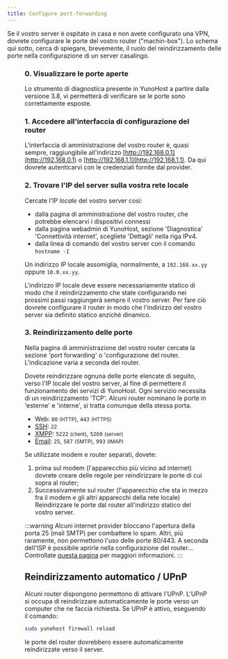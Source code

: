 ```yaml
---
title: Configure port-forwarding
---
```



Se il vostro server è ospitato in casa e non avete configurato una VPN, dovrete configurare le porte del vostro router ("machin-box"). Lo schema qui sotto, cerca di spiegare, brevemente, il ruolo del reindirizzamento delle porte nella configurazione di un server casalingo.

<Figure caption="Illustration of the importance of port-forwarding" src="/img/portForwarding_en.png" />

### 0. Visualizzare le porte aperte

Lo strumento di diagnostica presente in YunoHost a partire dalla versione 3.8, vi permetterà di verificare se
le porte sono correttamente esposte.

### 1. Accedere all'interfaccia di configurazione del router

L'interfaccia di amministrazione del vostro router è, quasi sempre, raggiungibile all'indirizzo [http://192.168.0.1](http://192.168.0.1) o [http://192.168.1.1](http://192.168.1.1). Da qui dovrete autenticarvi con le credenziali fornite dal provider.

### 2. Trovare l'IP del server sulla vostra rete locale

Cercate l'IP *locale* del vostro server così:

- dalla pagina di amministrazione del vostro router, che potrebbe elencarvi i dispositivi connessi
- dalla pagina webadmin di YunoHost, sezione 'Diagnostica' 'Connettività internet', scegliete 'Dettagli' nella riga IPv4.
- dalla linea di comando del vostro server con il comando `hostname -I`

Un indirizzo IP locale assomiglia, normalmente, a `192.168.xx.yy` oppure `10.0.xx.yy`.

L'indirizzo IP locale deve essere necessariamente statico di modo che il reindirizzamento che state configurando nei prossimi passi raggiungerà sempre il vostro server. Per fare ciò dovrete configurare il router in modo che l'indirizzo del vostro server sia definito statico anziché dinamico.

### 3. Reindirizzamento delle porte

Nella pagina di amministrazione del vostro router cercate la sezione 'port forwarding' o 'configurazione del router. L'indicazione varia a seconda del router.

Dovete reindirizzare ognuna delle porte elencate di seguito, verso l'IP locale del vostro server, al fine di permettere il funzionamento dei servizi di YunoHost. Ogni servizio necessita di un reindirizzamento 'TCP'. Alcuni router nominano le porte in 'esterne' e 'interne', si tratta comunque della stessa porta.

- Web: `80` <small>(HTTP)</small>, `443` <small>(HTTPS)</small>
- [SSH](/admin/command_line): `22`
- [XMPP](https://wikipedia.org/wiki/XMPP): `5222` <small>(client)</small>, `5269` <small>(server)</small>
- [Email](/admin/email): `25`, `587` <small>(SMTP)</small>, `993` <small>(IMAP)</small>

Se utilizzate modem e router separati, dovete:

1. prima sul modem (l'apparecchio più vicino ad internet) dovrete creare delle regole per reindirizzare le porte di cui sopra al router;
2. Successivamente sul router (l'apparecchio che sta in mezzo fra il modem e gli altri apparecchi della rete locale) Reindirizzare le porte dal router all'indirizzo statico del vostro server.

:::warning
<FAIcon icon="fa-exclamation-triangle"/> Alcuni internet provider bloccano l'apertura della porta 25 (mail SMTP) per combattere lo spam. Altri, più raramente, non permettono l'uso delle porte 80/443. A seconda dell'ISP è possibile aprirle nella configurazione del router... Controllate [questa pagina](/admin/install/providers/isp/) per maggiori informazioni.
:::

## Reindirizzamento automatico / UPnP

Alcuni router dispongono permettono di attivare l'UPnP. L'UPnP si occupa di reindirizzare automaticamente le porte verso un computer che ne faccia richiesta. Se UPnP è attivo, eseguendo il comando:

```bash
sudo yunohost firewall reload
```

le porte del router dovrebbero essere automaticamente reindirizzate verso il server.
